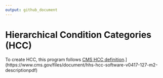 ```yaml
---
output: github_document
---
```


# Hierarchical Condition Categories (HCC)

To create HCC, this program follows [CMS HCC definition]([https://www.cms.gov/files/document/hhs-hcc-software-v0417-127-m2-descriptionpdf).](https://www.cms.gov/files/document/hhs-hcc-software-v0417-127-m2-descriptionpdf)

